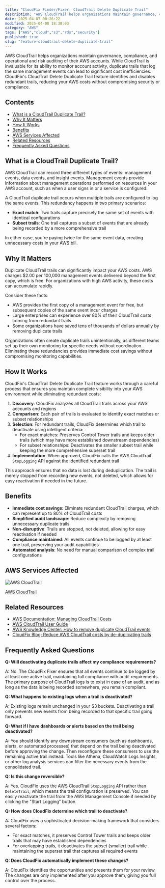 ```yaml
---
title: "CloudFix Finder/Fixer: CloudTrail Delete Duplicate Trail"
description: "AWS CloudTrail helps organizations maintain governance, compliance, and operational and risk auditing of their AWS accounts. While CloudTrail is invaluable for..."
date: 2025-04-07 00:26:22
modified: 2025-04-08 18:38:03
category: "AWS"
tags: ["AWS","cloud","s3","rds","security"]
published: true
slug: "feature-cloudtrail-delete-duplicate-trail"
---
```


AWS CloudTrail helps organizations maintain governance, compliance, and operational and risk auditing of their AWS accounts. While CloudTrail is invaluable for its ability to monitor account activity, duplicate trails that log the same management events can lead to significant cost inefficiencies. CloudFix's CloudTrail Delete Duplicate Trail feature identifies and disables redundant trails, reducing your AWS costs without compromising security or compliance.

## Contents

-   [What is a CloudTrail Duplicate Trail?](#what-is-cloudtrail-duplicate-trail)
-   [Why It Matters](#why-it-matters)
-   [How It Works](#how-it-works)
-   [Benefits](#benefits)
-   [AWS Services Affected](#aws-services-affected)
-   [Related Resources](#related-resources)
-   [Frequently Asked Questions](#faq)

## What is a CloudTrail Duplicate Trail?

AWS CloudTrail can record three different types of events: management events, data events, and insight events. Management events provide information about management operations performed on resources in your AWS account, such as when a user signs in or a service is configured.

A CloudTrail duplicate trail occurs when multiple trails are configured to log the same events. This redundancy happens in two primary scenarios:

-   **Exact match**: Two trails capture precisely the same set of events with identical configurations
-   **Subset trails**: One trail captures a subset of events that are already being recorded by a more comprehensive trail

In either case, you're paying twice for the same event data, creating unnecessary costs in your AWS bill.

## Why It Matters

Duplicate CloudTrail trails can significantly impact your AWS costs. AWS charges $2.00 per 100,000 management events delivered beyond the first copy, which is free. For organizations with high AWS activity, these costs can accumulate rapidly.

Consider these facts:

-   AWS provides the first copy of a management event for free, but subsequent copies of the same event incur charges
-   Large enterprises can experience over 80% of their CloudTrail costs coming from redundant trails
-   Some organizations have saved tens of thousands of dollars annually by removing duplicate trails

Organizations often create duplicate trails unintentionally, as different teams set up their own monitoring for specific needs without coordination. Eliminating these redundancies provides immediate cost savings without compromising monitoring capabilities.

## How It Works

CloudFix's CloudTrail Delete Duplicate Trail feature works through a careful process that ensures you maintain complete visibility into your AWS environment while eliminating redundant costs:

1.  **Discovery**: CloudFix analyzes all CloudTrail trails across your AWS accounts and regions
2.  **Comparison**: Each pair of trails is evaluated to identify exact matches or subset relationships
3.  **Selection**: For redundant trails, CloudFix determines which trail to deactivate using intelligent criteria:
    -   For exact matches: Preserves Control Tower trails and keeps older trails (which may have more established downstream dependencies)
    -   For subset relationships: Deactivates the smaller subset trail while keeping the more comprehensive superset trail
4.  **Implementation**: When approved, CloudFix calls the AWS CloudTrail `StopLogging` API against the identified redundant trail

This approach ensures that no data is lost during deduplication. The trail is merely stopped from recording new events, not deleted, which allows for easy reactivation if needed in the future.

## Benefits

-   **Immediate cost savings**: Eliminate redundant CloudTrail charges, which can represent up to 80% of CloudTrail costs
-   **Simplified audit landscape**: Reduce complexity by removing unnecessary duplicate trails
-   **Non-disruptive**: Trails are stopped, not deleted, allowing for easy reactivation if needed
-   **Compliance maintained**: All events continue to be logged by at least one trail, preserving your audit capabilities
-   **Automated analysis**: No need for manual comparison of complex trail configurations

## AWS Services Affected

![AWS CloudTrail](/media/uploads/CloudTrail.svg)

[AWS CloudTrail](https://aws.amazon.com/cloudtrail/)

## Related Resources

-   [AWS Documentation: Managing CloudTrail Costs](https://docs.aws.amazon.com/awscloudtrail/latest/userguide/cloudtrail-trail-manage-costs.html)
-   [AWS CloudTrail User Guide](https://docs.aws.amazon.com/awscloudtrail/latest/userguide/cloudtrail-user-guide.html)
-   [AWS Knowledge Center: How to remove duplicate CloudTrail events](https://repost.aws/knowledge-center/remove-duplicate-cloudtrail-events)
-   [CloudFix Blog: Reduce AWS CloudTrail costs by de-duplicating trails](/blog/reduce-aws-cloudtrail-costs-by-de-duplicating-trails/)

## Frequently Asked Questions

**Q: Will deactivating duplicate trails affect my compliance requirements?**

A: No. The CloudFix Fixer ensures that all events continue to be logged by at least one active trail, maintaining full compliance with audit requirements. The primary purpose of CloudTrail logs is to exist in case of an audit, and as long as the data is being recorded somewhere, you remain compliant.

**Q: What happens to existing logs when a trail is deactivated?**

A: Existing logs remain unchanged in your S3 buckets. Deactivating a trail only prevents new events from being recorded to that specific trail going forward.

**Q: What if I have dashboards or alerts based on the trail being deactivated?**

A: You should identify any downstream consumers (such as dashboards, alerts, or automated processes) that depend on the trail being deactivated before approving the change. Then reconfigure these consumers to use the remaining active trail instead. Tools like Athena, CloudWatch Logs Insights, or other log analysis services can filter the necessary events from the consolidated trail.

**Q: Is this change reversible?**

A: Yes. CloudFix uses the AWS CloudTrail `StopLogging` API rather than `DeleteTrail`, which means the trail configuration is preserved. You can easily reactivate the trail from the AWS Management Console if needed by clicking the "Start Logging" button.

**Q: How does CloudFix determine which trail to deactivate?**

A: CloudFix uses a sophisticated decision-making framework that considers several factors:

-   For exact matches, it preserves Control Tower trails and keeps older trails that may have established dependencies
-   For overlapping trails, it deactivates the subset (smaller) trail while maintaining the superset trail that captures all required events

**Q: Does CloudFix automatically implement these changes?**

A: CloudFix identifies the opportunities and presents them for your review. The changes are only implemented after you approve them, giving you full control over the process.
